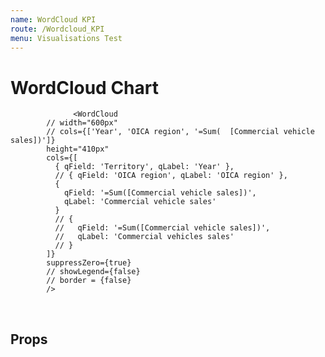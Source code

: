 ```yaml
---
name: WordCloud KPI
route: /Wordcloud_KPI
menu: Visualisations Test
---
```


<h1 style={{ margin: '0px' }}>WordCloud Chart</h1>



<Playground>
<Motor  
  config={{
            host: "localhost",
            secure: false,
            port: 19077,
            prefix: "",
            appId: "5c8ddda7-d4a8-4ee1-b994-922fca34830c"
  }}><KPI
            cols={['=Sum([Car sales])']}
            label="Total Car Sales"
            // size="tiny"
           // precision={false}
            width={'25%'}
             backgroundColor={'#4577aa'}
            labelColor={'white'}
            color={'white'}
            margin={'5px'} />
           <KPI
            cols={['=Count([Car sales])']}
            label="Total Car Sales"
            // size="tiny"
           // precision={false}
            width={'25%'}
             backgroundColor={'#4577aa'}
            labelColor={'white'}
            color={'white'}  margin={'5px'} />
           <KPI
            cols={['=Count(distinct [Car sales])']}
            label="Total Car Sales"
            autoSizeValue={false}
            // size="tiny"
           // precision={false}
            width={'25%'}
            backgroundColor={'#4577aa'}
            labelColor={'white'}
            color={'white'}  margin={'5px'} />
      
                  <WordCloud
            // width="600px"
            // cols={['Year', 'OICA region', '=Sum(  [Commercial vehicle sales])']}
            height="410px"
            cols={[
              { qField: 'Territory', qLabel: 'Year' },
              // { qField: 'OICA region', qLabel: 'OICA region' },
              {
                qField: '=Sum([Commercial vehicle sales])',
                qLabel: 'Commercial vehicle sales'
              }
              // {
              //   qField: '=Sum([Commercial vehicle sales])',
              //   qLabel: 'Commercial vehicles sales'
              // }
            ]}
            suppressZero={true}
            // showLegend={false}
            // border = {false}
            />
     
  </Motor>
</Playground>

<br />

## Props
